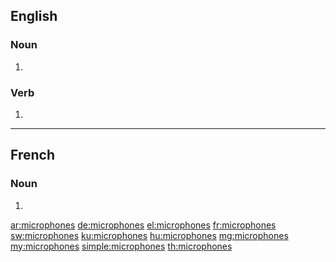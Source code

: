 ==English==

===Noun===
{{head|en|noun plural form}}

# {{plural of|microphone|lang=en}}

===Verb===
{{head|en|verb form}}

# {{en-third-person singular of|microphone}}

----

==French==

===Noun===
{{head|fr|noun plural form|g=?}}

# {{plural of|microphone|lang=fr}}

[[ar:microphones]]
[[de:microphones]]
[[el:microphones]]
[[fr:microphones]]
[[sw:microphones]]
[[ku:microphones]]
[[hu:microphones]]
[[mg:microphones]]
[[my:microphones]]
[[simple:microphones]]
[[th:microphones]]